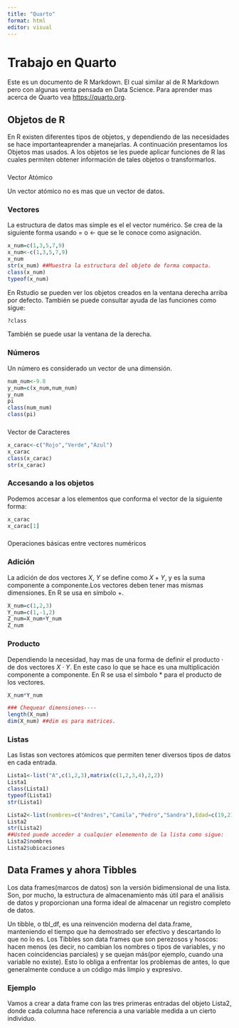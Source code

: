 ```yaml
---
title: "Quarto"
format: html
editor: visual
---
```


# Trabajo en Quarto

Este es un documento de R Markdown. El cual similar al de R Markdown pero con algunas venta pensada en Data Science. Para aprender mas acerca de Quarto vea [https://quarto.org](#0){.uri}.

## Objetos de R

En R existen diferentes tipos de objetos, y dependiendo de las necesidades se hace importanteaprender a manejarlas. A continuación presentamos los Objetos mas usados. A los objetos se les puede aplicar funciones de R las cuales permiten obtener información de tales objetos o transformarlos.

### 

Vector Atómico

Un vector atómico no es mas que un vector de datos.

### Vectores

La estructura de datos mas simple es el el vector numérico. Se crea de la siguiente forma usando = o \<- que se le conoce como asignación.

```r
x_num=c(1,3,5,7,9)
x_num<-c(1,3,5,7,9)
x_num
str(x_num) ##Muestra la estructura del objeto de forma compacta.
class(x_num)
typeof(x_num)
```

En Rstudio se pueden ver los objetos creados en la ventana derecha arriba por defecto. También se puede consultar ayuda de las funciones como sigue:

```r
?class
```

También se puede usar la ventana de la derecha.

### Números

Un número es considerado un vector de una dimensión.

```r
num_num<-9.8
y_num=c(x_num,num_num)
y_num
pi
class(num_num)
class(pi)
```

### 

Vector de Caracteres

```r
x_carac<-c("Rojo","Verde","Azul")
x_carac
class(x_carac)
str(x_carac)

```

### Accesando a los objetos

Podemos accesar a los elementos que conforma el vector de la siguiente forma:

```r
x_carac
x_carac[1]

```

### 

Operaciones básicas entre vectores numéricos

### Adición

La adición de dos vectores $X$, $Y$ se define como $X+Y$, y es la suma componente a componente.Los vectores deben tener mas mismas dimensiones. En R se usa en símbolo $+$.

```r
X_num=c(1,2,3)
Y_num=c(1,-1,2)
Z_num=X_num+Y_num
Z_num
```

### Producto

Dependiendo la necesidad, hay mas de una forma de definir el producto $\cdot$ de dos vectores $X\cdot Y$. En este caso lo que se hace es una multiplicación componente a componente. En R se usa el símbolo $\ast$ para el producto de los vectores.

```r
X_num*Y_num

### Chequear dimensiones----
length(X_num)
dim(X_num) ##dim es para matrices.
```

### Listas
Las listas son vectores atómicos que permiten tener diversos tipos de datos en cada entrada.

```r
Lista1<-list("A",c(1,2,3),matrix(c(1,2,3,4),2,2))
Lista1
class(Lista1)
typeof(Lista1)
str(Lista1)

Lista2<-list(nombres=c("Andres","Camila","Pedro","Sandra"),Edad=c(19,21,18,20),Localidad=c("Teusaquillo","Suba","Chapinero","Kennedy"),ubicaciones=matrix(c(4.6188864,4.706369089343199,4.618767017331927,4.632883977507037, -74.1354241, -74.0412070354434, -74.08648338089243, -74.11558088496801),4,2))
Lista2
str(Lista2)
##Usted puede acceder a cualquier elememento de la lista como sigue:
Lista2$nombres
Lista2$ubicaciones
```

## Data Frames y ahora Tibbles

Los data frames(marcos de datos) son la versión bidimensional de una lista. Son, por mucho, la estructura de almacenamiento más útil para el análisis de datos y proporcionan una forma ideal de almacenar un registro completo de datos.

Un tibble, o tbl_df, es una reinvención moderna del data.frame, manteniendo el tiempo que ha demostrado ser efectivo y descartando lo que no lo es. Los Tibbles son data frames que son perezosos y hoscos: hacen menos (es decir, no cambian los nombres o tipos de variables, y no hacen coincidencias parciales) y se quejan más(por ejemplo, cuando una variable no existe). Esto lo obliga a enfrentar los problemas de antes, lo que generalmente conduce a un código más limpio y expresivo.

### Ejemplo 
Vamos a crear a data frame con las tres primeras entradas del objeto Lista2, donde cada columna hace referencia a una variable medida a un cierto individuo.




